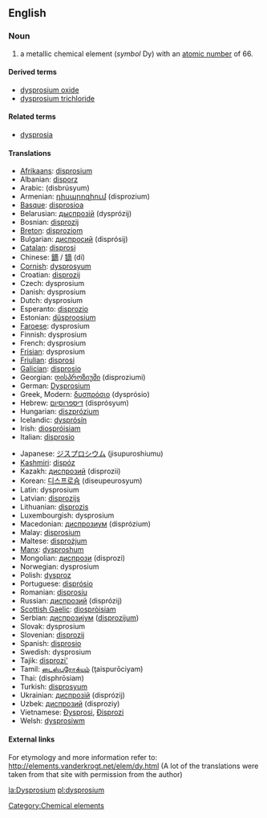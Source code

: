 {{See|Dysprosium}}
==English==
{{elements|Dy|terbium|Tb|holmium|Ho}}
=== Noun ===
{{en-noun-unc}}
{{wikipedia}}

# a metallic chemical element (''symbol'' Dy) with an [[atomic number]] of 66.

====Derived terms====
*[[dysprosium oxide]]
*[[dysprosium trichloride]]

====Related terms====
*[[dysprosia]]

==== Translations ====
{{top}}
*[[Afrikaans]]: [[disprosium]]
*Albanian: [[disporz]]
*Arabic: {{ARchar|[[ديسبروسيوم]]}} (disbrúsyum) {{m}}
*Armenian: [[դիսպրոզիում]] (disprozium)
*[[Basque]]: [[disprosioa]]
*Belarusian: [[дыспрозiй]] (dysprózij) {{m}}
*Bosnian: [[disprozij]]
*[[Breton]]: [[disproziom]]
*Bulgarian: [[диспросий]] (disprósij) {{m}}
*[[Catalan]]: [[disprosi]]
*Chinese: [[鏑]] / [[镝]] (dí)
*[[Cornish]]: [[dysprosyum]]
*Croatian: [[disprozij]]
*Czech: dysprosium
*Danish: dysprosium
*Dutch: dysprosium {{n}}
*Esperanto: [[disprozio]]
*Estonian: [[düsproosium]]
*[[Faroese]]: dysprosium
*Finnish: dysprosium
*French: dysprosium {{m}}
*[[Frisian]]: dysprosium
*[[Friulian]]: [[disprosi]]
*[[Galician]]: [[disprosio]]
*Georgian: [[დისპროზიუმი]] (disproziumi)
*German: [[Dysprosium]] {{n}}
*Greek, Modern: [[δυσπρόσιο]] (dysprósio) {{n}}
*Hebrew: [[דיספרוסיום]] (disprósyum)
*Hungarian: [[diszprózium]]
*Icelandic: [[dysprósín]]
*Irish: [[diospróisiam]]
*Italian: [[disprosio]] {{m}}
{{mid}}
*Japanese: [[ジスプロシウム]] (jisupuroshiumu)
*[[Kashmiri]]: [[dispóz]]
*Kazakh: [[диспрозий]] (disprozii)
*Korean: [[디스프로슘]] (diseupeurosyum)
*Latin: dysprosium
*Latvian: [[disprozijs]]
*Lithuanian: [[disprozis]]
*Luxembourgish: dysprosium
*Macedonian: [[диспрозиум]] (disprózium) {{m}}
*Malay: [[disprosium]]
*Maltese: [[disprożjum]]
*[[Manx]]: [[dysproshum]]
*Mongolian: [[диспрози]] (disprozi)
*Norwegian: dysprosium
*Polish: [[dysproz]] {{m}}
*Portuguese: [[disprósio]] {{m}}
*Romanian: [[disprosiu]] {{n}}
*Russian: [[диспрозий]] (disprózij) {{m}}
*[[Scottish Gaelic]]: [[diospròisiam]]
*Serbian: [[диспрозиjум]] ([[disprozijum]]) {{m}}
*Slovak: dysprosium
*Slovenian: [[disprozij]]
*Spanish: [[disprosio]] {{m}}
*Swedish: dysprosium
*Tajik: [[disprozi']]
*Tamil: [[டைஸ்புரோக்யம்]] (ţaispurōciyam)
*Thai: {{THchar|[[ดิสโพรเซียม]]}} (disphrōsiam)
*Turkish: [[disprosyum]]
*Ukrainian: [[диспрозiй]] (disprózij) {{m}}
*Uzbek: [[диспрозий]] (disproziy)
*Vietnamese: [[Đysprosi]], [[Đisprozi]]
*Welsh: [[dysprosiwm]]
{{bottom}}

====External links====
For etymology and more information refer to:
http://elements.vanderkrogt.net/elem/dy.html
(A lot of the translations were taken from that site with permission from the author)

[[Category:Chemical elements]]

[[la:Dysprosium]]
[[pl:dysprosium]]